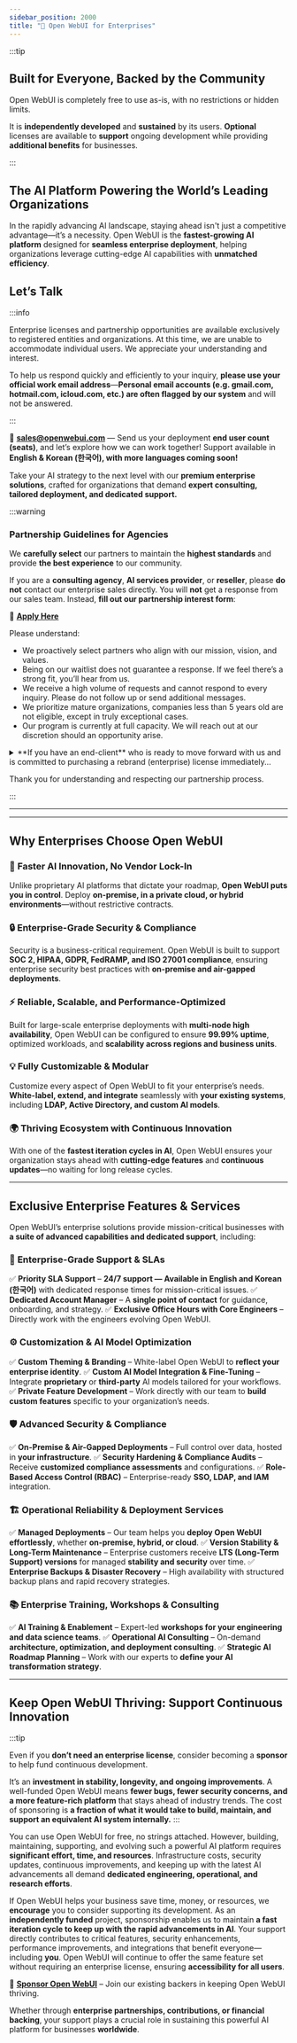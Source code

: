 ```yaml
---
sidebar_position: 2000
title: "🏢 Open WebUI for Enterprises"
---
```



:::tip

## Built for Everyone, Backed by the Community

Open WebUI is completely free to use as-is, with no restrictions or hidden limits.

It is **independently developed** and **sustained** by its users. **Optional** licenses are available to **support** ongoing development while providing **additional benefits** for businesses.

:::


## The AI Platform Powering the World’s Leading Organizations


In the rapidly advancing AI landscape, staying ahead isn't just a competitive advantage—it’s a necessity. Open WebUI is the **fastest-growing AI platform** designed for **seamless enterprise deployment**, helping organizations leverage cutting-edge AI capabilities with **unmatched efficiency**.


## **Let’s Talk**

:::info

Enterprise licenses and partnership opportunities are available exclusively to registered entities and organizations. At this time, we are unable to accommodate individual users. We appreciate your understanding and interest.

To help us respond quickly and efficiently to your inquiry, **please use your official work email address**—**Personal email accounts (e.g. gmail.com, hotmail.com, icloud.com, etc.) are often flagged by our system** and will not be answered.

:::

📧 **sales@openwebui.com** — Send us your deployment **end user count (seats)**, and let’s explore how we can work together! Support available in **English & Korean (한국어), with more languages coming soon!**

Take your AI strategy to the next level with our **premium enterprise solutions**, crafted for organizations that demand **expert consulting, tailored deployment, and dedicated support.**

:::warning

### Partnership Guidelines for Agencies

We **carefully select** our partners to maintain the **highest standards** and provide **the best experience** to our community.

If you are a **consulting agency**, **AI services provider**, or **reseller**, please **do not** contact our enterprise sales directly. You will **not** get a response from our sales team. Instead, **fill out our partnership interest form**:

🔗 **[Apply Here](https://forms.gle/SemdgxjFXpHmdCby6)**

Please understand:

- We proactively select partners who align with our mission, vision, and values.
- Being on our waitlist does not guarantee a response. If we feel there’s a strong fit, you’ll hear from us.
- We receive a high volume of requests and cannot respond to every inquiry. Please do not follow up or send additional messages.
- We prioritize mature organizations, companies less than 5 years old are not eligible, except in truly exceptional cases.
- Our program is currently at full capacity. We will reach out at our discretion should an opportunity arise.


<details>
<summary>**If you have an end-client** who is ready to move forward with us and is committed to purchasing a rebrand (enterprise) license immediately...</summary>

Contact us directly with:

- Your agency details
- Client’s company name and official work email domain
- The expected number of end users (seats) to be deployed

This will help us expedite the process and ensure we can support your client’s needs effectively.

</details>


Thank you for understanding and respecting our partnership process.

:::




---

<Testimonals />


---

## Why Enterprises Choose Open WebUI

### 🚀 **Faster AI Innovation, No Vendor Lock-In**
Unlike proprietary AI platforms that dictate your roadmap, **Open WebUI puts you in control**. Deploy **on-premise, in a private cloud, or hybrid environments**—without restrictive contracts.

### 🔒 **Enterprise-Grade Security & Compliance**
Security is a business-critical requirement. Open WebUI is built to support **SOC 2, HIPAA, GDPR, FedRAMP, and ISO 27001 compliance**, ensuring enterprise security best practices with **on-premise and air-gapped deployments**.

### ⚡ **Reliable, Scalable, and Performance-Optimized**
Built for large-scale enterprise deployments with **multi-node high availability**, Open WebUI can be configured to ensure **99.99% uptime**, optimized workloads, and **scalability across regions and business units**.

### 💡 **Fully Customizable & Modular**
Customize every aspect of Open WebUI to fit your enterprise’s needs. **White-label, extend, and integrate** seamlessly with **your existing systems**, including **LDAP, Active Directory, and custom AI models**.

### 🌍 **Thriving Ecosystem with Continuous Innovation**
With one of the **fastest iteration cycles in AI**, Open WebUI ensures your organization stays ahead with **cutting-edge features** and **continuous updates**—no waiting for long release cycles.

---

## **Exclusive Enterprise Features & Services**

Open WebUI’s enterprise solutions provide mission-critical businesses with **a suite of advanced capabilities and dedicated support**, including:

### 🔧 **Enterprise-Grade Support & SLAs**
✅ **Priority SLA Support** – **24/7 support — Available in English and Korean (한국어)** with dedicated response times for mission-critical issues.
✅ **Dedicated Account Manager** – A **single point of contact** for guidance, onboarding, and strategy.
✅ **Exclusive Office Hours with Core Engineers** – Directly work with the engineers evolving Open WebUI.

### ⚙ **Customization & AI Model Optimization**
✅ **Custom Theming & Branding** – White-label Open WebUI to **reflect your enterprise identity**.
✅ **Custom AI Model Integration & Fine-Tuning** – Integrate **proprietary** or **third-party** AI models tailored for your workflows.
✅ **Private Feature Development** – Work directly with our team to **build custom features** specific to your organization’s needs.

### 🛡️ **Advanced Security & Compliance**
✅ **On-Premise & Air-Gapped Deployments** – Full control over data, hosted in **your infrastructure**.
✅ **Security Hardening & Compliance Audits** – Receive **customized compliance assessments** and configurations.
✅ **Role-Based Access Control (RBAC)** – Enterprise-ready **SSO, LDAP, and IAM** integration.

### 🏗️ **Operational Reliability & Deployment Services**
✅ **Managed Deployments** – Our team helps you **deploy Open WebUI effortlessly**, whether **on-premise, hybrid, or cloud**.
✅ **Version Stability & Long-Term Maintenance** – Enterprise customers receive **LTS (Long-Term Support) versions** for managed **stability and security** over time.
✅ **Enterprise Backups & Disaster Recovery** – High availability with structured backup plans and rapid recovery strategies.

### 📚 **Enterprise Training, Workshops & Consulting**
✅ **AI Training & Enablement** – Expert-led **workshops for your engineering and data science teams**.
✅ **Operational AI Consulting** – On-demand **architecture, optimization, and deployment consulting**.
✅ **Strategic AI Roadmap Planning** – Work with our experts to **define your AI transformation strategy**.

---

## **Keep Open WebUI Thriving: Support Continuous Innovation**

:::tip

Even if you **don’t need an enterprise license**, consider becoming a **sponsor** to help fund continuous development.

It’s an **investment in stability, longevity, and ongoing improvements**. A well-funded Open WebUI means **fewer bugs, fewer security concerns, and a more feature-rich platform** that stays ahead of industry trends. The cost of sponsoring is **a fraction of what it would take to build, maintain, and support an equivalent AI system internally.**
:::


You can use Open WebUI for free, no strings attached. However, building, maintaining, supporting, and evolving such a powerful AI platform requires **significant effort, time, and resources**. Infrastructure costs, security updates, continuous improvements, and keeping up with the latest AI advancements all demand **dedicated engineering, operational, and research efforts**.

If Open WebUI helps your business save time, money, or resources, we **encourage** you to consider supporting its development. As an **independently funded** project, sponsorship enables us to maintain **a fast iteration cycle to keep up with the rapid advancements in AI**. Your support directly contributes to critical features, security enhancements, performance improvements, and integrations that benefit everyone—including **you**. Open WebUI will continue to offer the same feature set without requiring an enterprise license, ensuring **accessibility for all users**.

💙 **[Sponsor Open WebUI](https://github.com/sponsors/tjbck)** – Join our existing backers in keeping Open WebUI thriving.

Whether through **enterprise partnerships, contributions, or financial backing**, your support plays a crucial role in sustaining this powerful AI platform for businesses **worldwide**.

